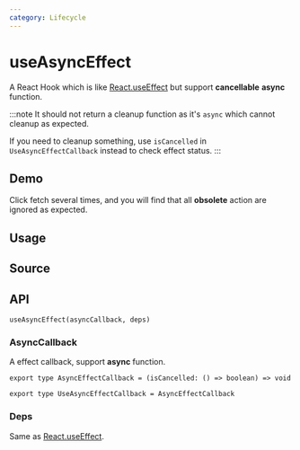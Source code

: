 ```yaml
---
category: Lifecycle
---
```


# useAsyncEffect


<HooksType category={frontmatter.category} />

A React Hook which is like [React.useEffect](https://react.dev/reference/react/useEffect) but support **cancellable** **async** function.

:::note
It should not return a cleanup function as it's `async` which cannot cleanup as expected.

If you need to cleanup something, use `isCancelled` in `UseAsyncEffectCallback` instead to check effect status.
:::

## Demo

Click fetch several times, and you will find that all **obsolete** action are ignored as expected.


<App />

## Usage



## Source


<Source />

## API

```tsx
useAsyncEffect(asyncCallback, deps)
```

### AsyncCallback

A effect callback, support **async** function.

```tsx
export type AsyncEffectCallback = (isCancelled: () => boolean) => void

export type UseAsyncEffectCallback = AsyncEffectCallback
```

### Deps

Same as [React.useEffect](https://react.dev/reference/react/useEffect).
